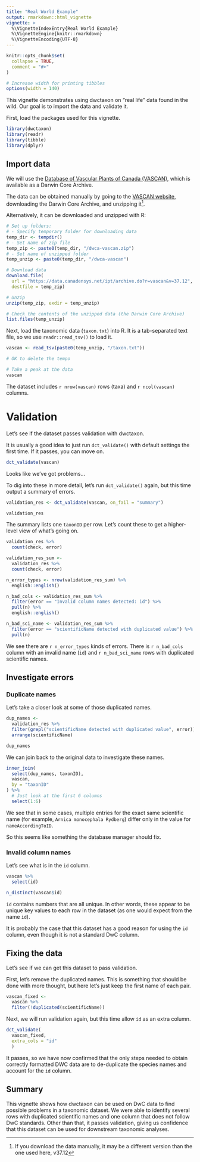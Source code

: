 ```yaml
---
title: "Real World Example"
output: rmarkdown::html_vignette
vignette: >
  %\VignetteIndexEntry{Real World Example}
  %\VignetteEngine{knitr::rmarkdown}
  %\VignetteEncoding{UTF-8}
---
```


```r
knitr::opts_chunk$set(
  collapse = TRUE,
  comment = "#>"
)

# Increase width for printing tibbles
options(width = 140)
```

This vignette demonstrates using dwctaxon on "real life" data found in the wild. Our goal is to import the data and validate it.

First, load the packages used for this vignette.

```r
library(dwctaxon)
library(readr)
library(tibble)
library(dplyr)
```

## Import data

We will use the [Database of Vascular Plants of Canada (VASCAN)](http://data.canadensys.net/ipt/resource.do?r=vascan), which is available as a Darwin Core Archive.

The data can be obtained manually by going to the [VASCAN website](http://data.canadensys.net/ipt/resource.do?r=vascan), downloading the Darwin Core Archive, and unzipping it^[If you download the data manually, it may be a different version than the one used here, v37.12].

Alternatively, it can be downloaded and unzipped with R:

```r
# Set up folders:
# - Specify temporary folder for downloading data
temp_dir <- tempdir()
# - Set name of zip file
temp_zip <- paste0(temp_dir, "/dwca-vascan.zip")
# - Set name of unzipped folder
temp_unzip <- paste0(temp_dir, "/dwca-vascan")

# Download data
download.file(
  url = "https://data.canadensys.net/ipt/archive.do?r=vascan&v=37.12",
  destfile = temp_zip)

# Unzip
unzip(temp_zip, exdir = temp_unzip)

# Check the contents of the unzipped data (the Darwin Core Archive)
list.files(temp_unzip)
```

Next, load the taxonomic data (`taxon.txt`) into R. It is a tab-separated text file, so we use `readr::read_tsv()` to load it.

```r
vascan <- read_tsv(paste0(temp_unzip, "/taxon.txt"))

# OK to delete the tempo

# Take a peak at the data
vascan
```

The dataset includes `r nrow(vascan)` rows (taxa) and `r ncol(vascan)` columns.

# Validation

Let's see if the dataset passes validation with dwctaxon.

It is usually a good idea to just run `dct_validate()` with default settings the first time.
If it passes, you can move on.

```r
dct_validate(vascan)
```

Looks like we've got problems...

To dig into these in more detail, let's run `dct_validate()` again, but this time output a summary of errors.

```r
validation_res <- dct_validate(vascan, on_fail = "summary")

validation_res
```

The summary lists one `taxonID` per row. Let's count these to get a higher-level view of what's going on.

```r
validation_res %>%
  count(check, error)
```

```r
validation_res_sum <-
  validation_res %>%
  count(check, error)

n_error_types <- nrow(validation_res_sum) %>%
  english::english()

n_bad_cols <- validation_res_sum %>%
  filter(error == "Invalid column names detected: id") %>%
  pull(n) %>%
  english::english()

n_bad_sci_name <- validation_res_sum %>%
  filter(error == "scientificName detected with duplicated value") %>%
  pull(n)
```

We see there are `r n_error_types` kinds of errors. 
There is `r n_bad_cols` column with an invalid name (`id`) and `r n_bad_sci_name` rows with duplicated scientific names.

## Investigate errors

### Duplicate names

Let's take a closer look at some of those duplicated names.

```r
dup_names <-
  validation_res %>%
  filter(grepl("scientificName detected with duplicated value", error)) %>%
  arrange(scientificName)

dup_names
```

We can join back to the original data to investigate these names.

```r
inner_join(
  select(dup_names, taxonID),
  vascan,
  by = "taxonID"
) %>%
  # Just look at the first 6 columns
  select(1:6)
```

We see that in some cases, multiple entries for the exact same scientific name (for example, `Arnica monocephala Rydberg`) differ only in the value for `nameAccordingToID`.

So this seems like something the database manager should fix.

### Invalid column names

Let's see what is in the `id` column.

```r
vascan %>%
  select(id)

n_distinct(vascan$id)
```

`id` contains numbers that are all unique.
In other words, these appear to be unique key values to each row in the dataset (as one would expect from the name `id`).

It is probably the case that this dataset has a good reason for using the `id` column, even though it is not a standard DwC column.

## Fixing the data

Let's see if we can get this dataset to pass validation.

First, let's remove the duplicated names.
This is something that should be done with more thought, but here let's just keep the first name of each pair.

```r
vascan_fixed <-
  vascan %>%
  filter(!duplicated(scientificName))
```

Next, we will run validation again, but this time allow `id` as an extra column.

```r
dct_validate(
  vascan_fixed,
  extra_cols = "id"
  )
```

It passes, so we have now confirmed that the only steps needed to obtain correctly formatted DWC data are to de-duplicate the species names and account for the `id` column.

## Summary

This vignette shows how dwctaxon can be used on DwC data to find possible problems in a taxonomic dataset.
We were able to identify several rows with duplicated scientific names and one column that does not follow DwC standards.
Other than that, it passes validation, giving us confidence that this dataset can be used for downstream taxonomic analyses.